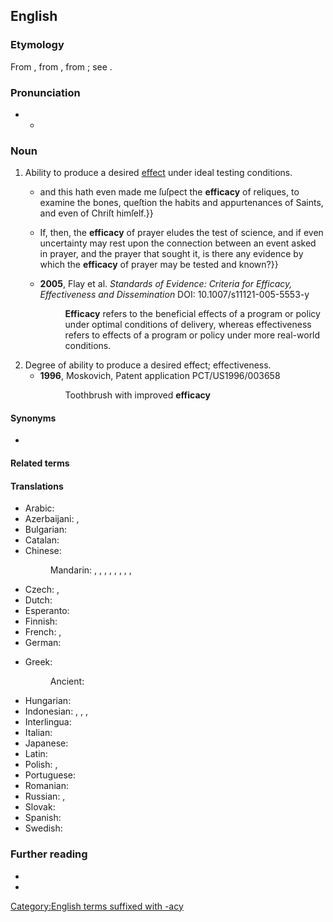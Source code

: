 ==English==

===Etymology===
From {{der|en|fro|efficace}}, from {{der|en|LL.|efficācia||efficacy}}, from {{m|la|efficāx||efficacious}}; see {{m|en|efficacious}}.

===Pronunciation===
* {{IPA|en|/ˈɛf.ɪ.kə.si/}}
** {{audio|en|LL-Q1860 (eng)-Vealhurl-efficacy.wav|Audio (UK)}}

===Noun===
{{en-noun|-|+}}

# Ability to produce a desired [[effect]] under ideal testing conditions.
#* {{quote-book|en|year=1642|author=Sir {{w|Thomas Browne}}|chapter={{w|Religio Medici}}|trans-chapter=The Religion of a Doctor|title=The Works Of the Learned Sr Thomas Brown, Kt.|location=London|publisher=Tho. Basset et al.|year_published=1686|page=15|pageurl=https://archive.org/stream/workslearned00browrich#page/n380|passage={{...}}and this hath even made me ſuſpect the '''efficacy''' of reliques, to examine the bones, queſtion the habits and appurtenances of Saints, and even of Chriſt himſelf.}}
#* {{quote-book|en|title=Science and Revelation|chapter=Prayer in Relation to Natural Law|author=Rev. Professor Wallace|page=43|year=1875|location=Belfast|publisher=William Mullan|pageurl=https://books.google.com/books?id=ZLUvAAAAYAAJ&dq=%22the%20efficacy%22&hl=es&pg=RA5-PA43#v=onepage&q&f=false|isbn=978-0-8370-5187-1|passage=No method of verification known to science is applicable to the '''efficacy''' of prayer. {{...}} If, then, the '''efficacy''' of prayer eludes the test of science, and if even uncertainty may rest upon the connection between an event asked in prayer, and the prayer that sought it, is there any evidence by which the '''efficacy''' of prayer may be tested and known?}}
#* '''2005''', Flay et al. ''Standards of Evidence: Criteria for Efficacy, Effectiveness and Dissemination'' DOI: 10.1007/s11121-005-5553-y
#*: '''Efficacy''' refers to the beneficial effects of a program or policy under optimal conditions of delivery, whereas effectiveness refers to effects of a program or policy under more real-world conditions.
# Degree of ability to produce a desired effect; effectiveness.
#* '''1996''', Moskovich, Patent application PCT/US1996/003658
#*: Toothbrush with improved '''efficacy'''

====Synonyms====
* {{l|en|efficacity}}

====Related terms====
{{rel4|en
|effect
|effective
|effectiveness
|effectivity
|effector
|effectual
|effectuate
|efficacious
|efficaciously
|efficacity
|efficiency
|efficient
}}

====Translations====
{{trans-top|ability to produce effect}}
* Arabic: {{t-needed|ar}}
* Azerbaijani: {{t|az|səmərə}}, {{t|az|təsirlilik}}
* Bulgarian: {{t+|bg|де́йственост|f}}
* Catalan: {{t+|ca|eficàcia|f}}
* Chinese:
*: Mandarin: {{t+|cmn|功效|tr=gōngxiào|sc=Hani}}, {{t+|cmn|效力|tr=xiàolì|sc=Hani}}, {{t+|cmn|效能|tr=xiàonéng|sc=Hani}}, {{t+|cmn|效驗|sc=Hani}}, {{t+|cmn|效验|tr=xiàoyàn|sc=Hani}}, {{qualifier|of medicine}} {{t+|cmn|藥效|sc=Hani}}, {{t+|cmn|药效|tr=yàoxiào|sc=Hani}}, {{qualifier|of therapy or treatment}} {{t+|cmn|療效|sc=Hani}}, {{t+|cmn|疗效|tr=liáoxiào|sc=Hani}}
* Czech: {{t|cs|efektivnost|f}}, {{t+|cs|účinnost|f}}
* Dutch: {{t+|nl|doeltreffendheid}}
* Esperanto: {{t|eo|efikeco}}
* Finnish: {{t+|fi|tehokkuus}}
* French: {{t+|fr|efficience|f}}, {{t+|fr|efficacité|f}}
* German: {{t+|de|Wirksamkeit|f}}
{{trans-mid}}
* Greek:
*: Ancient: {{t|grc|δρᾶσις|f}}
* Hungarian: {{t+|hu|hatékonyság}}
* Indonesian: {{t+|id|khasiat}}, {{t+|id|manjur|alt=kemanjuran}}, {{t+|id|ampuh|alt=keampuhan}}, {{t|id|efikasi}}
* Interlingua: {{t|ia|efficacia}}
* Italian: {{t+|it|efficacia|f}}
* Japanese: {{t|ja|有効性|tr=ゆうこうせい, yūkōsei|sc=Jpan}}
* Latin: {{t|la|efficacitas|f}}
* Polish: {{t+|pl|efektywność|f}}, {{t+|pl|skuteczność|f}}
* Portuguese: {{t+|pt|eficácia|f}}
* Romanian: {{t+|ro|eficacitate|f}}
* Russian: {{t+|ru|эффекти́вность|f}}, {{t+|ru|де́йственность|f}}
* Slovak: {{t+|sk|efektívnosť|f}}
* Spanish: {{t+|es|eficacia|f}}
* Swedish: {{t+|sv|effektivitet|f}}
{{trans-bottom}}

===Further reading===
* {{R:Webster 1913}}
* {{R:Century 1911}}

[[Category:English terms suffixed with -acy]]